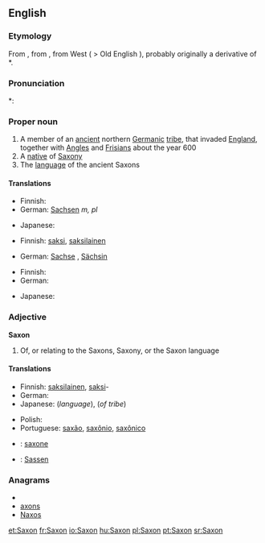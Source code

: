 {{wikipedia}}
==English==

===Etymology===
From {{etyl|fr}} {{term|Saxon|lang=fr}}, from {{etyl|la}} {{term|Saxonem}}, from West {{proto|Germanic|Saxon-}} ( > Old English {{term|Seaxan}}), probably originally a derivative of *{{term||sahsom|knife}}.

===Pronunciation===
*: {{rhymes|æksən}}

===Proper noun===
{{en-proper noun}}

# A member of an [[ancient]] northern [[Germanic]] [[tribe]], that invaded [[England]], together with [[Angle]]s and [[Frisian]]s about the year 600
# A [[native]] of [[Saxony]]
# The [[language]] of the ancient Saxons

====Translations====
{{trans-top|member of Saxon tribe}}
* Finnish: {{t+|fi|saksi}}
* German: [[Sachsen]] ''m, pl''
{{trans-mid}}
* Japanese: {{t|ja|サクソン人|tr=sakuson jin}}
{{trans-bottom}}

{{trans-top|native of Saxony}}
* Finnish: [[saksi]], [[saksilainen]]
{{trans-mid}}
* German: [[Sachse]] {{m}}, [[Sächsin]] {{f}}
{{trans-bottom}}

{{trans-top|language of the Saxons}}
* Finnish: {{t+|fi|saksi}}
* German: {{t-|de|Sächsisch|n}}
{{trans-mid}}
* Japanese: {{t|ja|サクソン語|tr=sakuson go}}
{{trans-bottom}}

===Adjective===
'''Saxon'''

# Of, or relating to the Saxons, Saxony, or the Saxon language

====Translations====
{{trans-top|of Saxons, Saxony or Saxon language}}
* Finnish: [[saksilainen]], [[saksi]]-
* German: {{t+|de|sächsisch}}
* Japanese: {{t|ja|サクソン語の|tr=sakuson go no}} (''language''), {{t|ja|サクソン族の|tr=sakuson zoku no}} (''of tribe'')
{{trans-mid}}
* Polish: {{t+|pl|saksoński|m}}
* Portuguese: [[saxão]], [[saxônio]], [[saxônico]]
{{trans-bottom}}

{{checktrans-top}}
* {{ttbc|Interlingua}}: [[saxone]]
* {{ttbc|Low Saxon}}: [[Sassen]]
{{trans-bottom}}

===Anagrams===
* {{alphagram|anosx}}
* [[axons#English|axons]]
* [[Naxos#English|Naxos]]

[[et:Saxon]]
[[fr:Saxon]]
[[io:Saxon]]
[[hu:Saxon]]
[[pl:Saxon]]
[[pt:Saxon]]
[[sr:Saxon]]